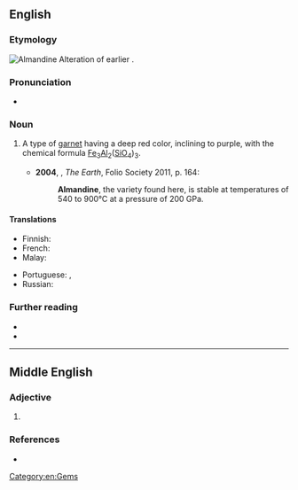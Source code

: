 ==English==
{{wikipedia}}

===Etymology===
[[Image:Almandinas.jpg|thumb|Almandine]]
Alteration of earlier {{m|en|alabandine}}.

===Pronunciation===
* {{a|UK}} {{IPA|/ˈal.mən.dʌɪn/|lang=en}}

===Noun===
{{en-noun|~}}

# {{lb|en|mineral}} A type of [[garnet]] having a deep red color, inclining to purple, with the chemical formula [[iron|Fe]]<sub>3</sub>[[aluminum|Al]]<sub>2</sub>([[silicon|Si]][[oxygen|O]]<sub>4</sub>)<sub>3</sub>.
#* '''2004''', {{w|Richard Fortey}}, ''The Earth'', Folio Society 2011, p. 164:
#*: '''Almandine''', the variety found here, is stable at temperatures of 540 to 900°C at a pressure of 200 GPa.

====Translations====
{{trans-top|mineral}}
* Finnish: {{t+|fi|almandiini}}
* French: {{t+|fr|almandin|m}}
* Malay: {{t|ms|almandin}}
{{trans-mid}}
* Portuguese: {{t|pt|almandina|f}}, {{t|pt|almandita|f}}
* Russian: {{t+|ru|альманди́н|m}}
{{trans-bottom}}

===Further reading===
* {{R:WebMineral}}
* {{R:mindat}}

[[Category:en:Gems]]

----

==Middle English==

===Adjective===
{{enm-adj}}

# {{alt form|almaunden|lang=enm}}

===References===
* {{R:MED Online|entry= alma(u)ndin, (adj.) |id=MED1205 |accessdate=2 May 2018}}